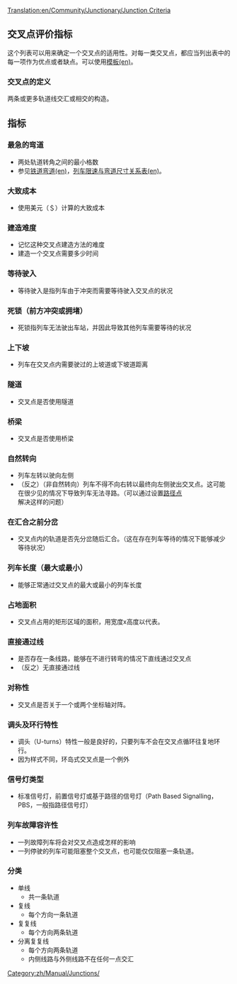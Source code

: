 [[Translation:en/Community/Junctionary/Junction Criteria]]

{{zh/Manual/Junctions/导航菜单}}

==交叉点评价指标==
这个列表可以用来确定一个交叉点的适用性。对每一类交叉点，都应当列出表中的每一项作为优点或者缺点。可以使用[[Template:en/Community/Junctionary/Junction Criteria|模板(en)]]。

===交叉点的定义===
两条或更多轨道线交汇或相交的构造。

==指标==

===最急的弯道===
* 两处轨道转角之间的最小格数
* 参见[[en/Community/Corners|铁道弯道(en)]]，[[en/Manual/Game Mechanics/Main Page#trains|列车限速与弯道尺寸关系表(en)]]。

===大致成本===
* 使用美元（＄）计算的大致成本

===建造难度===
* 记忆这种交叉点建造方法的难度
* 建造一个交叉点需要多少时间

===等待驶入===
* 等待驶入是指列车由于冲突而需要等待驶入交叉点的状况

===死锁（前方冲突或拥堵）===
* 死锁指列车无法驶出车站，并因此导致其他列车需要等待的状况

===上下坡===
* 列车在交叉点内需要驶过的上坡道或下坡道距离

===隧道=== 
* 交叉点是否使用隧道

===桥梁===
* 交叉点是否使用桥梁

===自然转向=== 
* 列车左转以驶向左侧
* （反之）（非自然转向）列车不得不向右转以最终向左侧驶出交叉点。这可能在很少见的情况下导致列车无法寻路。（可以通过设置[[en/Manual/Waypoints|路径点]]解决这样的问题）

===在汇合之前分岔===
* 交叉点内的轨道是否先分岔随后汇合。（这在存在列车等待的情况下能够减少等待状况）

===列车长度（最大或最小）===
* 能够正常通过交叉点的最大或最小的列车长度

===占地面积===
* 交叉点占用的矩形区域的面积，用宽度x高度以代表。

===直接通过线===
* 是否存在一条线路，能够在不进行转弯的情况下直线通过交叉点
* （反之）无直接通过线

===对称性===
* 交叉点是否关于一个或两个坐标轴对阵。

===调头及环行特性===
* 调头（U-turns）特性一般是良好的，只要列车不会在交叉点循环往复地环行。
* 因为样式不同，环岛式交叉点是一个例外

===信号灯类型===
* 标准信号灯，前置信号灯或基于路径的信号灯（Path Based Signalling，PBS，一般指路径信号灯）

===列车故障容许性===
* 一列故障列车将会对交叉点造成怎样的影响
* 一列停驶的列车可能阻塞整个交叉点，也可能仅仅阻塞一条轨道。

===分类===
* 单线
** 共一条轨道
* 复线
** 每个方向一条轨道
* 复复线
** 每个方向两条轨道
* 分离复复线
** 每个方向两条轨道
** 内侧线路与外侧线路不在任何一点交汇

[[Category:zh/Manual/Junctions/]]